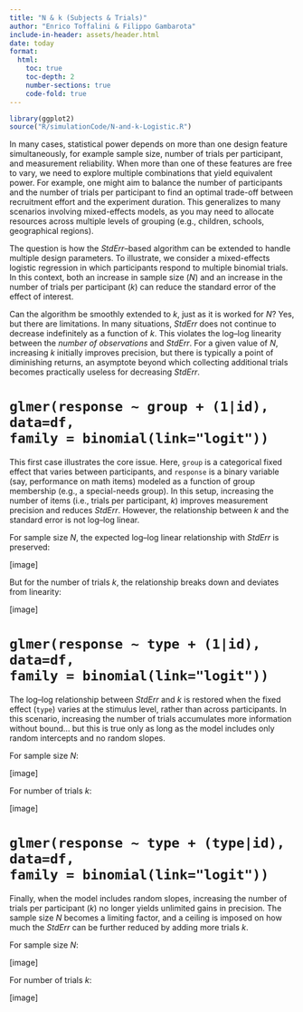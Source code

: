 ```yaml
---
title: "N & k (Subjects & Trials)"
author: "Enrico Toffalini & Filippo Gambarota"
include-in-header: assets/header.html
date: today
format: 
  html:
    toc: true
    toc-depth: 2
    number-sections: true
    code-fold: true
---
```


```r
library(ggplot2)
source("R/simulationCode/N-and-k-Logistic.R")
```

In many cases, statistical power depends on more than one design feature simultaneously, for example sample size, number of trials per participant, and measurement reliability. When more than one of these features are free to vary, we need to explore multiple combinations that yield equivalent power. For example, one might aim to balance the number of participants and the number of trials per participant to find an optimal trade-off between recruitment effort and the experiment duration. This generalizes to many scenarios involving mixed-effects models, as you may need to allocate resources across multiple levels of grouping (e.g., children, schools, geographical regions).

The question is how the $StdErr$–based algorithm can be extended to handle multiple design parameters. To illustrate, we consider a mixed-effects logistic regression in which participants respond to multiple binomial trials. In this context, both an increase in sample size ($N$) and an increase in the number of trials per participant ($k$) can reduce the standard error of the effect of interest.

Can the algorithm be smoothly extended to $k$, just as it is worked for $N$? Yes, but there are limitations. In many situations, $StdErr$ does not continue to decrease indefinitely as a function of $k$. This violates the log–log linearity between the *number of observations* and $StdErr$. For a given value of $N$, increasing $k$ initially improves precision, but there is typically a point of diminishing returns, an asymptote beyond which collecting additional trials becomes practically useless for decreasing $StdErr$.

# `glmer(response ~ group + (1|id), data=df,`<br/>`family = binomial(link="logit"))`

This first case illustrates the core issue. Here, `group` is a categorical fixed effect that varies between participants, and `response` is a binary variable (say, performance on math items) modeled as a function of group membership (e.g., a special-needs group). In this setup, increasing the number of items (i.e., trials per participant, $k$) improves measurement precision and reduces $StdErr$. However, the relationship between $k$ and the standard error is not log–log linear.

For sample size $N$, the expected log–log linear relationship with $StdErr$ is preserved:

[image]

But for the number of trials $k$, the relationship breaks down and deviates from linearity:

[image]



# `glmer(response ~ type + (1|id), data=df,`<br/>`family = binomial(link="logit"))`

The log–log relationship between $StdErr$ and $k$ is restored when the fixed effect (`type`) varies at the stimulus level, rather than across participants. In this scenario, increasing the number of trials accumulates more information without bound... but this is true only as long as the model includes only random intercepts and no random slopes.

For sample size $N$:

[image]

For number of trials $k$:

[image]

# `glmer(response ~ type + (type|id), data=df,`<br/>`family = binomial(link="logit"))`

Finally, when the model includes random slopes, increasing the number of trials per participant ($k$) no longer yields unlimited gains in precision. The sample size $N$ becomes a limiting factor, and a ceiling is imposed on how much the $StdErr$ can be further reduced by adding more trials $k$.

For sample size $N$:

[image]

For number of trials $k$:

[image]

